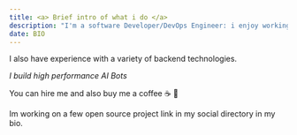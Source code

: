 ```yaml
---
title: <a> Brief intro of what i do </a>
description: "I'm a software Developer/DevOps Engineer: i enjoy working with Nextjs & react js." 
date: BIO
---
```


I also have experience with a variety of backend technologies. 

_I build high performance AI Bots_

You can hire me and also buy me a coffee ☕️ 🤗

Im working on a few open source project link in my social directory in my bio.


